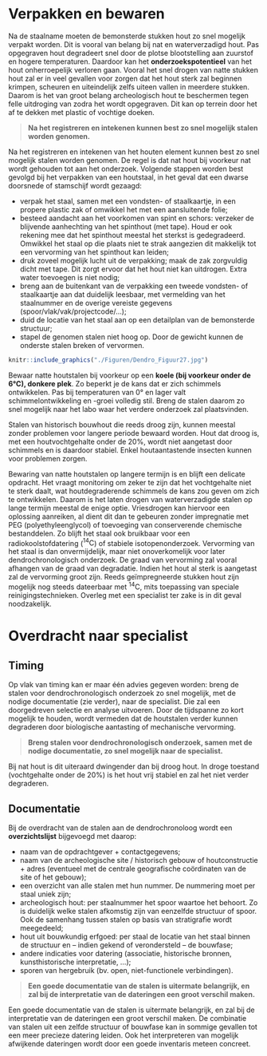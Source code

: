 # Verpakken en bewaren {#bewaren}

Na de staalname moeten de bemonsterde stukken hout zo snel mogelijk verpakt worden. Dit is vooral van belang bij nat en waterverzadigd hout. Pas opgegraven hout degradeert snel door de plotse blootstelling aan zuurstof en hogere temperaturen. Daardoor kan het **onderzoekspotentieel** van het hout onherroepelijk verloren gaan. Vooral het snel drogen van natte stukken hout zal er in veel gevallen voor zorgen dat het hout sterk zal beginnen krimpen, scheuren en uiteindelijk zelfs uiteen vallen in meerdere stukken. Daarom is het van groot belang archeologisch hout te beschermen tegen felle uitdroging van zodra het wordt opgegraven. Dit kan op terrein door het af te dekken met plastic of vochtige doeken.

>
>**Na het registreren en intekenen kunnen best zo snel mogelijk stalen worden genomen.**
>

Na het registreren en intekenen van het houten element kunnen best zo snel mogelijk stalen worden genomen. De regel is dat nat hout bij voorkeur nat wordt gehouden tot aan het onderzoek. Volgende stappen worden best gevolgd bij het verpakken van een houtstaal, in het geval dat een dwarse doorsnede of stamschijf wordt gezaagd:

  - verpak het staal, samen met een vondsten- of staalkaartje, in een propere plastic zak of omwikkel het met een aansluitende folie;
  - besteed aandacht aan het voorkomen van spint en schors: verzeker de blijvende aanhechting van het spinthout (met tape). Houd er ook rekening mee dat het spinthout meestal het sterkst is gedegradeerd. Omwikkel het staal op die plaats niet te strak aangezien dit makkelijk tot een vervorming van het spinthout kan leiden;
  - druk zoveel mogelijk lucht uit de verpakking;
maak de zak zorgvuldig dicht met tape. Dit zorgt ervoor dat het hout niet kan uitdrogen. Extra water toevoegen is niet nodig;
  - breng aan de buitenkant van de verpakking een tweede vondsten- of staalkaartje aan dat duidelijk leesbaar, met vermelding van het staalnummer en de overige vereiste gegevens (spoor/vlak/vak/projectcode/…);
  - duid de locatie van het staal aan op een detailplan van de bemonsterde structuur;
  - stapel de genomen stalen niet hoog op. Door de gewicht kunnen de onderste stalen breken of vervormen. 


```r

knitr::include_graphics("./Figuren/Dendro_Figuur27.jpg")

```

Bewaar natte houtstalen bij voorkeur op een **koele (bij voorkeur onder de 6°C), donkere plek**. Zo beperkt je de kans dat er zich schimmels ontwikkelen. Pas bij temperaturen van 0° en lager valt schimmelontwikkeling en -groei volledig stil. Breng de stalen daarom zo snel mogelijk naar het labo waar het verdere onderzoek zal plaatsvinden.

Stalen van historisch bouwhout die reeds droog zijn, kunnen meestal zonder problemen voor langere periode bewaard worden. Hout dat droog is, met een houtvochtgehalte onder de 20%, wordt niet aangetast door schimmels en is daardoor stabiel. Enkel houtaantastende insecten kunnen voor problemen zorgen.

Bewaring van natte houtstalen op langere termijn is en blijft een delicate opdracht. Het vraagt monitoring om zeker te zijn dat het vochtgehalte niet te sterk daalt, wat houtdegraderende schimmels de kans zou geven om zich te ontwikkelen. Daarom is het laten drogen van waterverzadigde stalen op lange termijn meestal de enige optie. Vriesdrogen kan hiervoor een oplossing aanreiken, al dient dit dan te gebeuren zonder impregnatie met PEG (polyethyleenglycol) of toevoeging van conserverende chemische bestanddelen. Zo blijft het staal ook bruikbaar voor een radiokoolstofdatering ($\mathrm{^{14}C}$) of stabiele isotopenonderzoek. Vervorming van het staal is dan onvermijdelijk, maar niet onoverkomelijk voor later dendrochronologisch onderzoek. De graad van vervorming zal vooral afhangen van de graad van degradatie. Indien het hout al sterk is aangetast zal de vervorming groot zijn. Reeds geïmpregneerde stukken hout zijn mogelijk nog steeds dateerbaar met $\mathrm{^{14}C}$, mits toepassing van speciale reinigingstechnieken. Overleg met een specialist ter zake is in dit geval noodzakelijk.


# Overdracht naar specialist {#specialist}

## Timing

Op vlak van timing kan er maar één advies gegeven worden: breng de stalen voor dendrochronologisch onderzoek zo snel mogelijk, met de nodige documentatie (zie verder), naar de specialist. Die zal een doorgedreven selectie en analyse uitvoeren. Door de tijdspanne zo kort mogelijk te houden, wordt vermeden dat de houtstalen verder kunnen degraderen door biologische aantasting of mechanische vervorming.

>
>**Breng stalen voor dendrochronologisch onderzoek, samen met de nodige documentatie, zo snel mogelijk naar de specialist.**
>

Bij nat hout is dit uiteraard dwingender dan bij droog hout. In droge toestand (vochtgehalte onder de 20%) is het hout vrij stabiel en zal het niet verder degraderen.

## Documentatie

Bij de overdracht van de stalen aan de dendrochronoloog wordt een **overzichtslijst** bijgevoegd met daarop:

  - naam van de opdrachtgever + contactgegevens;
  - naam van de archeologische site / historisch gebouw of houtconstructie + adres (eventueel met de centrale geografische coördinaten van de site of het gebouw);
  - een overzicht van alle stalen met hun nummer. De nummering moet per staal uniek zijn;
  - archeologisch hout: per staalnummer het spoor waartoe het behoort. Zo is duidelijk welke stalen afkomstig zijn van eenzelfde structuur of spoor. Ook de samenhang tussen stalen op basis van stratigrafie wordt meegedeeld;
  - hout uit bouwkundig erfgoed: per staal de locatie van het staal binnen de structuur en – indien gekend of verondersteld – de bouwfase;
  - andere indicaties voor datering (associatie, historische bronnen, kunsthistorische interpretatie, …);
  - sporen van hergebruik (bv. open, niet-functionele verbindingen).


>
>**Een goede documentatie van de stalen is uitermate belangrijk, en zal bij de interpretatie van de dateringen een groot verschil maken.**
>


Een goede documentatie van de stalen is uitermate belangrijk, en zal bij de interpretatie van de dateringen een groot verschil maken. De combinatie van stalen uit een zelfde structuur of bouwfase kan in sommige gevallen tot een meer precieze datering leiden. Ook het interpreteren van mogelijk afwijkende dateringen wordt door een goede inventaris meteen concreet.

